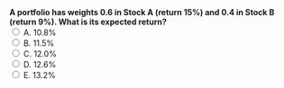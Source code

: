 ::: {.question-block}
<form onsubmit="event.preventDefault(); checkAnswer('module2_mcq_q32')" data-correct-answer="E">
<strong style="display: block;">A portfolio has weights 0.6 in Stock A (return 15%) and 0.4 in Stock B (return 9%). What is its expected return?</strong>
<label><input type="radio" name="module2_mcq_q32" value="A"> A. 10.8%</label><br>
<label><input type="radio" name="module2_mcq_q32" value="B"> B. 11.5%</label><br>
<label><input type="radio" name="module2_mcq_q32" value="C"> C. 12.0%</label><br>
<label><input type="radio" name="module2_mcq_q32" value="D"> D. 12.6%</label><br>
<label><input type="radio" name="module2_mcq_q32" value="E"> E. 13.2%</label><br>
</form>
<div id="feedback-module2_mcq_q32" class="feedback" data-status="" style="display:none;">
✅ Correct: E. E(Rp) = 0.6×15% + 0.4×9% = 13.2%.
</div>
:::
